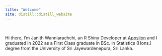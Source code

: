 ```yaml
---
title: "Welcome"
site: distill::distill_website
---
```


<style>
.socials{
  color: var(--blue-jeans);
  padding: 0.5em 0.75em;
  border-color: var(--blue-jeans);
  text-decoration: none;
  cursor: pointer;
  border-width: 1px 1px;
  border-style: solid;
  border-radius: 10px;
}

.socials:hover {
  background-color: var(--blue-jeans);
  color: white;
  border-radius: 10px;
  border-color: var(--blue-jeans);
}
</style>

<br/>

Hi there, I’m Janith Wanniarachchi, an R Shiny Developer at [Appsilon](https://appsilon.com/) and I graduated in 2022 as a First Class graduate in BSc. in Statistics (Hons.) degree from the University of Sri Jayewardenepura, Sri Lanka.

